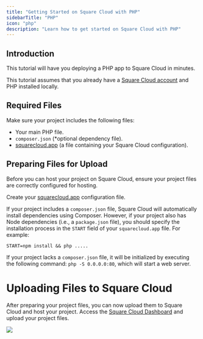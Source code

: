 ```yaml
---
title: "Getting Started on Square Cloud with PHP"
sidebarTitle: "PHP"
icon: "php"
description: "Learn how to get started on Square Cloud with PHP"
---
```


## Introduction
This tutorial will have you deploying a PHP app to Square Cloud in minutes.

This tutorial assumes that you already have a [Square Cloud account](https://squarecloud.app/login) and PHP installed locally.

## Required Files
Make sure your project includes the following files:

- Your main PHP file.
- `composer.json` (*optional dependency file).
- [squarecloud.app](/getting-started/config-file) (a file containing your Square Cloud configuration).

## Preparing Files for Upload
Before you can host your project on Square Cloud, ensure your project files are correctly configured for hosting.

Create your [squarecloud.app](/getting-started/config-file) configuration file.

If your project includes a `composer.json` file, Square Cloud will automatically install dependencies using Composer. However, if your project also has Node dependencies (i.e., a `package.json` file), you should specify the installation process in the `START` field of your `squarecloud.app` file. For example:

```plaintext
START=npm install && php .....
```

If your project lacks a `composer.json` file, it will be initialized by executing the following command: `php -S 0.0.0.0:80`, which will start a web server.

# Uploading Files to Square Cloud

After preparing your project files, you can now upload them to Square Cloud and host your project.
Access the [Square Cloud Dashboard](https://squarecloud.app/dashboard/upload) and upload your project files.

<Frame>
  <img src="/images/uploading.gif" style={{ borderRadius: "0.5rem" }} />
</Frame>